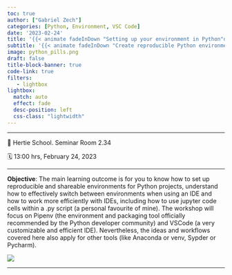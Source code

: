 ```yaml
---
toc: true
author: ["Gabriel Zech"]
categories: [Python, Environment, VSC Code]
date: '2023-02-24'
title: '{{< animate fadeInDown "Setting up your environment in Python"delay=.6s >}}'
subtitle: '{{< animate fadeInDown "Create reproducible Python environments"delay=.6s >}}'
image: python_pills.png
draft: false
title-block-banner: true
code-link: true
filters:
   - lightbox
lightbox: 
  match: auto
  effect: fade
  desc-position: left
  css-class: "lightwidth"
---
```


------------------------------------------------------------------------

📍 Hertie School. Seminar Room 2.34

🗓 13:00 hrs, February 24, 2023

------------------------------------------------------------------------

**Objective**: The main learning outcome is for you to know how to set up reproducible and shareable environments for Python projects, understand how to effectively switch between environments when using an IDE and how to work more efficiently with IDEs, including how to use jupyter code cells within a .py script (a personal favourite of mine). The workshop will focus on Pipenv (the environment and packaging tool officially recommended by the Python developer community) and VSCode (a very customizable and efficient IDE). Nevertheless, the ideas and workflows covered here also apply for other tools (like Anaconda or venv, Sypder or Pycharm).

![](04_environment.jpg)

------------------------------------------------------------------------
